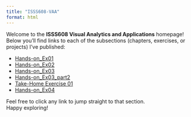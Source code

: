 ```yaml
---
title: "ISSS608-VAA"
format: html
---
```


Welcome to the **ISSS608 Visual Analytics and Applications** homepage!\
Below you’ll find links to each of the subsections (chapters, exercises, or projects) I’ve published:

-   [Hands-on_Ex01](Hands-on_Ex\Hands-on_Ex01\Hands-on_Ex01.qmd)
-   [Hands-on_Ex02](Hands-on_Ex\Hands-on_Ex02\Hands-on_Ex02.qmd)
-   [Hands-on_Ex03](Hands-on_Ex\Hands-on_Ex03\Hands-on_Ex03.qmd)
-   [Hands-on_Ex03_part2](Hands-on_Ex\Hands-on_Ex03_part2\Hands-on_Ex03_part2.qmd)
-   [Take-Home Exercise 01](Take_Home_Exercise\Take_Home_Exercise01\Take_Home_Exercise01.qmd)
-   [Hands-on_Ex04](Hands-on_Ex\Hands-on_Ex04\Hands-on_Ex04.qmd)

Feel free to click any link to jump straight to that section.\
Happy exploring!
